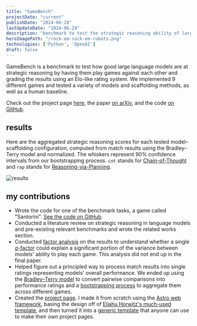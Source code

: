 ```yaml
---
title: "GameBench"
projectDate: "current"
publishDate: "2024-06-28"
lastUpdateDate: "2024-06-28"
description: "benchmark to test the strategic reasoning ability of large language models"
heroImagePath: "/rock-em-sock-em-robots.png"
technologies: ['Python', 'OpenAI']
draft: false
---
```



<SmallCaps>GameBench</SmallCaps> is a benchmark to test how good large language models are at strategic reasoning by having them play games against each other and grading the results using an Elo-like rating system. We implemented 9 different games and tested a variety of models and scaffolding methods, as well as a human baseline.

Check out the project page [here](https://gamebench-website.vercel.app/), the paper [on arXiv](https://arxiv.org/abs/2406.06613), and the code [on GitHub](https://github.com/Joshuaclymer/GameBench).

## results

Here are the aggregated strategic reasoning scores for each tested model–scaffolding configuration, computed from match results using the Bradley–Terry model and normalized. The whiskers represent 90% confidence intervals from our bootstrapping process. `cot` stands for [Chain-of-Thought](https://arxiv.org/abs/2201.11903) and `rap` stands for [Reasoning-via-Planning](https://arxiv.org/abs/2305.14992).

<Image src={results} alt="results" />

## my contributions

- Wrote the code for one of the benchmark tasks, a game called "Santorini". [See the code on GitHub](https://github.com/Joshuaclymer/GameBench/tree/main/games/santorini).
- Conducted a literature review on strategic reasoning in language models and pre-existing relevant benchmarks and wrote the related works section.
- Conducted [factor analysis](https://en.wikipedia.org/wiki/Factor_analysis) on the results to understand whether a single [*g*-factor](https://en.wikipedia.org/wiki/G_factor_(psychometrics)) could explain a significant portion of the variance between models' ability to play each game. This analysis did not end up in the final paper.
- Helped figure out a principled way to process match results into single ratings representing models' overall performance. We ended up using the [Bradley–Terry model](https://en.wikipedia.org/wiki/Bradley%E2%80%93Terry_model) to convert pairwise comparisons into performance ratings and a [bootstrapping process](https://en.wikipedia.org/wiki/Bootstrapping_(statistics)) to aggregate them across different games.
- Created the [project page](https://gamebench-website.vercel.app/). I made it from scratch using the [Astro web framework](https://astro.build/), basing the design off of [Eliahu Horwitz's much-used template](https://github.com/eliahuhorwitz/Academic-project-page-template), and then turned it into a [generic template](https://roman.technology/projects/research-project-page-template/) that anyone can use to make their own project pages.